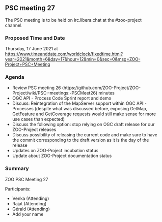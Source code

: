 
== PSC meeting 27 ==

The PSC meeting is to be held on irc.libera.chat at the  #zoo-project channel.

=== Proposed Time and Date ===

Thursday, 17 June 2021 at https://www.timeanddate.com/worldclock/fixedtime.html?year=2021&month=6&day=17&hour=12&min=0&sec=0&msg=ZOO-Project+PSC+Meeting

=== Agenda ===
* Review PSC meeting 26 (https://github.com/ZOO-Project/ZOO-Project/wiki/PSC:-meetings:-PSCMeet26) minutes
* OGC API - Process Code Sprint report and demo
* Discuss: Reintegration of the MapServer support within OGC API - Processes (despite what was discussed before, exposing GetMap, GetFeature and GetCoverage requests would still make sense for more use cases than expected)
* Discuss the following option: stop relying on OGC draft release for our ZOO-Project releases
* Discuss possibility of releasing the current code and make sure to have the commit corresponding to the draft version as it is the day of the release
* Updates on ZOO-Project incubation status
* Update about ZOO-Project documentation status

=== Summary ===

ZOO PSC Meeting 27

Participants:

* Venka (Attending)
* Rajat (Attending)
* Gérald (Attending)
* Add your name



